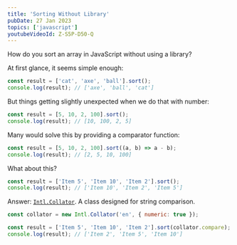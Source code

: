 ```yaml
---
title: 'Sorting Without Library'
pubDate: 27 Jan 2023
topics: ['javascript']
youtubeVideoId: Z-S5P-D50-Q
---
```



How do you sort an array in JavaScript without using a library?

At first glance, it seems simple enough:

<LiveEditor>

```js
const result = ['cat', 'axe', 'ball'].sort();
console.log(result); // ['axe', 'ball', 'cat']
```

</LiveEditor>

But things getting slightly unexpected when we do that with number:

<LiveEditor>

```js
const result = [5, 10, 2, 100].sort();
console.log(result); // [10, 100, 2, 5]
```

</LiveEditor>

Many would solve this by providing a comparator function:

<LiveEditor>

```js
const result = [5, 10, 2, 100].sort((a, b) => a - b);
console.log(result); // [2, 5, 10, 100]
```

</LiveEditor>

What about this?

<LiveEditor>

```js
const result = ['Item 5', 'Item 10', 'Item 2'].sort();
console.log(result); // ['Item 10', 'Item 2', 'Item 5']
```

</LiveEditor>

Answer: [`Intl.Collator`](https://developer.mozilla.org/en-US/docs/Web/JavaScript/Reference/Global_Objects/Intl/Collator). A class designed for string comparison.

<LiveEditor>

```js
const collator = new Intl.Collator('en', { numeric: true });

const result = ['Item 5', 'Item 10', 'Item 2'].sort(collator.compare);
console.log(result); // ['Item 2', 'Item 5', 'Item 10']
```

</LiveEditor>
